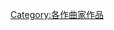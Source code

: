{{catmore|布魯克納作品列表}}
{{Commonscat|Anton Bruckner}}

{{DEFAULTSORT:Bruckner, Anton}}
[[Category:各作曲家作品|Category:各作曲家作品]]